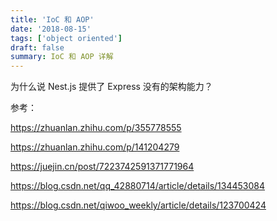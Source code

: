 ```yaml
---
title: 'IoC 和 AOP'
date: '2018-08-15'
tags: ['object oriented']
draft: false
summary: IoC 和 AOP 详解
---
```


为什么说 Nest.js 提供了 Express 没有的架构能力？

参考：

https://zhuanlan.zhihu.com/p/355778555

https://zhuanlan.zhihu.com/p/141204279

https://juejin.cn/post/7223742591371771964

https://blog.csdn.net/qq_42880714/article/details/134453084

https://blog.csdn.net/qiwoo_weekly/article/details/123700424